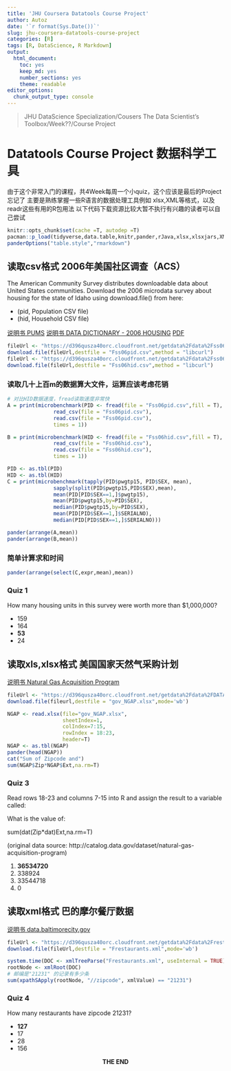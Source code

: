 ```yaml
---
title: 'JHU Coursera Datatools Course Project'
author: Autoz
date: '`r format(Sys.Date())`'
slug: jhu-coursera-datatools-course-project
categories: [R]
tags: [R, DataScience, R Markdown]
output:
  html_document:
    toc: yes
    keep_md: yes
    number_sections: yes
    theme: readable
editor_options: 
  chunk_output_type: console
---
```


> JHU DataScience Specialization/Cousers The Data Scientist’s Toolbox/Week??/Course Project

# Datatools Course Project 数据科学工具

由于这个非常入门的课程，共4Week每周一个小quiz，这个应该是最后的Project忘记了
主要是熟练掌握一些R语言的数据处理工具例如 xlsx,XML等格式，以及readr这些有用的R包用法
以下代码下载资源比较大暂不执行有兴趣的读者可以自己尝试

```r
knitr::opts_chunk$set(cache =T, autodep =T)
pacman::p_load(tidyverse,data.table,knitr,pander,rJava,xlsx,xlsxjars,XML,magrittr,microbenchmark)
panderOptions("table.style","rmarkdown")
```

## 读取csv格式 2006年美国社区调查（ACS）

The American Community Survey distributes downloadable data about United States communities. Download the 2006 microdata survey about housing for the state of Idaho using download.file() from here:

- (pid, Population CSV file)
- (hid, Household CSV file)

[说明书 PUMS](https://www.nber.org/acs/PUMS/README)
[说明书 DATA DICTIONARY - 2006 HOUSING](https://www.nber.org/acs/PUMS/2006/PUMSDataDict06.txt)
[PDF](https://d396qusza40orc.cloudfront.net/getdata%2Fdata%2FPUMSDataDict06.pdf)

```r
fileUrl <- "https://d396qusza40orc.cloudfront.net/getdata%2Fdata%2Fss06pid.csv"
download.file(fileUrl,destfile = "Fss06pid.csv",method = "libcurl")
fileUrl <- "https://d396qusza40orc.cloudfront.net/getdata%2Fdata%2Fss06hid.csv"
download.file(fileUrl,destfile = "Fss06hid.csv",method = "libcurl")
```


### 读取几十上百m的数据算大文件，运算应该考虑花销

```r
# 对比HID数据速度，fread读取速度非常快
A = print(microbenchmark(PID <- fread(file = "Fss06pid.csv",fill = T),
               read_csv(file = "Fss06pid.csv"),
               read.csv(file = "Fss06pid.csv"),
               times = 1))

B = print(microbenchmark(HID <- fread(file = "Fss06hid.csv",fill = T),
               read_csv(file = "Fss06hid.csv"),
               read.csv(file = "Fss06hid.csv"),
               times = 1))

PID <- as.tbl(PID)
HID <- as.tbl(HID)
C = print(microbenchmark(tapply(PID$pwgtp15, PID$SEX, mean),
               sapply(split(PID$pwgtp15,PID$SEX),mean),
               mean(PID[PID$SEX==1,]$pwgtp15),
               mean(PID$pwgtp15,by=PID$SEX),
               median(PID$pwgtp15,by=PID$SEX),
               mean(PID[PID$SEX==1,]$SERIALNO),
               median(PID[PID$SEX==1,]$SERIALNO)))
```

```r
pander(arrange(A,mean))
pander(arrange(B,mean))
```

### 简单计算求和时间

```r
pander(arrange(select(C,expr,mean),mean))
```

### Quiz 1

How many housing units in this survey were worth more than $1,000,000?

- 159
- 164
- **53**
- 24

## 读取xls,xlsx格式 美国国家天然气采购计划

[说明书 Natural Gas Acquisition Program](https://catalog.data.gov/dataset/natural-gas-acquisition-program)


```r
fileUrl <- "https://d396qusza40orc.cloudfront.net/getdata%2Fdata%2FDATA.gov_NGAP.xlsx"
download.file(fileurl,destfile = "gov_NGAP.xlsx",mode='wb')
```

```r
NGAP <- read.xlsx(file="gov_NGAP.xlsx",
                  sheetIndex=1,
                  colIndex=7:15,
                  rowIndex = 18:23,
                  header=T)
NGAP <- as.tbl(NGAP)
pander(head(NGAP))
cat("Sum of Zipcode and")
sum(NGAP$Zip*NGAP$Ext,na.rm=T)
```

### Quiz 3

Read rows 18-23 and columns 7-15 into R and assign the result to a variable called:

What is the value of:

sum(dat\(Zip*dat\)Ext,na.rm=T)

(original data source: http://catalog.data.gov/dataset/natural-gas-acquisition-program)

1. **36534720**
2. 338924
3. 33544718
4. 0

## 读取xml格式 巴的摩尔餐厅数据

[说明书 data.baltimorecity.gov](https://catalog.data.gov/dataset/restaurants-15baa)

```r
fileUrl <- "https://d396qusza40orc.cloudfront.net/getdata%2Fdata%2Frestaurants.xml"
download.file(fileUrl,destfile = "Frestaurants.xml",mode='wb')
```

```r
system.time(DOC <- xmlTreeParse("Frestaurants.xml", useInternal = TRUE))
rootNode <- xmlRoot(DOC)
# 邮编是"21231" 的记录有多少条
sum(xpathSApply(rootNode, "//zipcode", xmlValue) == "21231")
```

### Quiz 4

How many restaurants have zipcode 21231?

- **127**
- 17
- 28
- 156


<center>**THE END**</center>
